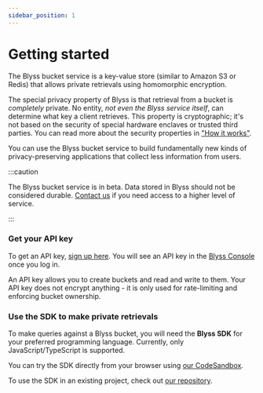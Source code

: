 ```yaml
---
sidebar_position: 1
---
```




# Getting started

The Blyss bucket service is a key-value store (similar to Amazon S3 or Redis) that allows private retrievals using homomorphic encryption.

The special privacy property of Blyss is that retrieval from a bucket is _completely_ private. No entity, _not even the Blyss service itself_, can determine what key a client retrieves. This property is cryptographic; it's not based on the security of special hardware enclaves or trusted third parties. You can read more about the security properties in ["How it works"](./how-it-works).

You can use the Blyss bucket service to build fundamentally new kinds of privacy-preserving applications that collect less information from users.

:::caution

The Blyss bucket service is in beta. Data stored in Blyss should not be considered durable. [Contact us](mailto:founders@blyss.dev) if you need access to a higher level of service.

:::

### Get your API key

To get an API key, [sign up here](https://blyss.dev/auth/sign-up). You will see an API key in the [Blyss Console](https://blyss.dev/console/apikeys) once you log in.

An API key allows you to create buckets and read and write to them. Your API key does not encrypt anything - it is only used for rate-limiting and enforcing bucket ownership.

### Use the SDK to make private retrievals

To make queries against a Blyss bucket, you will need the **Blyss SDK** for your preferred programming language. Currently, only JavaScript/TypeScript is supported.

You can try the SDK directly from your browser using [our CodeSandbox](#). 

To use the SDK in an existing project, check out [our repository](#).
